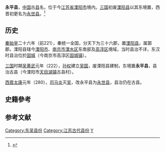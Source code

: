{{about|中国三国时期吴国的县份|其它同名县份|永平县 (消歧义)}}
{{古代行政区
|行政区名 = 永平县
|行政区图片 = 
|简称 = 
|朝代 = [[三国|三国]][[孙吴|吴]]
|上级 = [[丹杨郡|丹杨郡]]
|行政区 = 三级行政区
|辖境 = 大致相当于今[[溧阳市|溧阳市]]
|方言 = 
|毗邻 = 丹杨郡：[[溧阳屯田都尉|溧阳屯田都尉]]、[[句容县|句容县]]、[[广德县|广德县]]<br>[[毗陵典农校尉|毗陵典农校尉]]：[[曲阿县|曲阿县]]→[[云阳县|云阳县]]<br>[[吴郡|吴郡]]：[[阳羡县|阳羡县]]（后改属[[吴兴郡|吴兴郡]]）
|原称 = [[溧阳县|溧阳县]]
|设立 = [[孙吴|吴]][[黄武|黄武]]元年（222年）
|撤销 = [[西晋|西晋]][[太康_(西晋)|太康]]元年（280年）
|后称 = [[永世县|永世县]]
|政府官署 = 
|驻地 =今[[溧阳市|溧阳市]][[天目湖镇|天目湖镇]]古县村附近
|下级行政区 = 
}}
'''永平县'''，[[中国|中国]]古[[县|县]]名，位于今[[江苏省|江苏省]][[溧阳市|溧阳市]]境内。[[三国|三国]]初废[[溧阳县|溧阳县]]以其东境置，西晋初更名为[[永世县|永世县]]。<ref>{{Cite book | author = 溧阳县志编纂委员会 | title = 《溧阳县志》 | location = 南京 | publisher = 江苏人民出版社 | date = 1992 | ISBN = 7-214-00990-0 | language = zh-cn }}</ref>

== 历史 ==
{{溧阳历史|collapsed=1}}
[[秦|秦]][[始皇|始皇]]二十六年（前221），秦统一全国，分天下为三十六郡，置[[溧阳县|溧阳县]]，属鄣郡。溧阳县辖今[[溧阳市|溧阳市]]、[[南京市|南京市]][[溧水区|溧水区]]东南部及[[高淳区|高淳区]]境域，当时县治不详，东汉时县治位於[[固城遗址|固城]]（今南京市高淳区[[固城镇|固城镇]]）。

[[三国|三国]]时期[[孙吴|吴]][[黄武|黄武]]元年（222），[[孙权|孙权]]建立[[孙吴|吴国]]，废溧阳县建制，东境置'''永平县'''{{reftag|name=永世令|1=沈約《[[s:宋書/卷35|宋書·州郡一]]》：永世令，吳分溧陽為永平縣，晉武帝太康元年更名。}}，县治古县（今溧阳市[[天目湖镇|天目湖镇]]古县村）。

[[西晋|西晋]][[太康_(西晋)|太康]]元年（280），[[司马炎|司马炎]]灭[[孙吴|吴]]，改永平县为[[永世县|永世县]]{{reftag|name=永世令}}，县治仍在古县。

== 史籍參考 ==
{{refbegin}}
<references group="參" />

== 参考文献 ==
{{Reflist}}

[[Category:东吴县份|Category:东吴县份]]
[[Category:江苏古代县份|Category:江苏古代县份]]
[[Category:溧阳行政区划史|Y]]